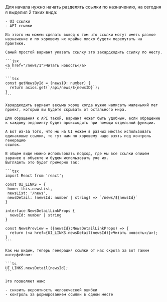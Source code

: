 
<MdxLayout>
  <MdxTemplate
    pubdate={'2025-01-11'}
    metaTitle={LINKS.articles.howMakeIuLinks.title}
    title={LINKS.articles.howMakeIuLinks.title}
    ogCanonicalUrl={LINKS.articles.howMakeIuLinks.link}
    description="Один из способов генерации ссылок для UI"
  >
    Для начала нужно начать разделять ссылки по назначению, на сегодня я выделил 2 таких вида:

    - UI ссылки
    - API ссылки

    Из этого мы можем сделать вывод о том что ссылки могут иметь разное назначение и по хорошему их крайне плохо будети перепутать на практике.

    Самый простой вариант указать ссылку это захардкодить ссылку по месту.

    ```jsx
    <a href="/news/1">Читать новость</a>
    ```

    ```tsx
    const getNewsById = (newsID: number) {
      return axios.get(`/api/news/${newsID}`);
    }
    ```

    Хазардкодить вариант весьма хорош когда нужно написать маленький пет проект, который вы будете скрывать от остального мира.

    Для обращения к API такой, вариант может быть удобным, если обращение к каждому эндпоинту будет происходить при помощи отдельной функции.

    А вот из-за того, что мы на UI можем в разных местах использовать одинаковые ссылки, то тут нам по хорошему надо взять под контроль генерацию
    ссылок.

    В общем виде можно использовать подход, где мы все ссылки опишем заранее в объекте и будем использовать уже их.
    Выглядеть это будет примерно так:

    ```tsx
    import React from 'react';

    const UI_LINKS = {
     home: this.newsList,
     newsList: '/news',
     newsDetail: (newsId: number | string) => `/news/${newsId}`
    }

    interface NewsDetailLinkProps {
      newsId: number | string
    }

    const NewsPreview = ({newsId}:NewsDetailLinkProps) => {
      return (<a href={UI_LINKS.newsDetail(newsId)}>Читать новость</a>);
    }
    ```

    Как мы видим, теперь генерация ссылки от нас скрыта за вот таким интерфейсом:

    ```ts
    UI_LINKS.newsDetail(newsId);
    ```

    Это позволяет нам:

    - снизить вероятность человеческой ошибки
    - контроль за формированием ссылки в одном месте

  </MdxTemplate>
</MdxLayout>
